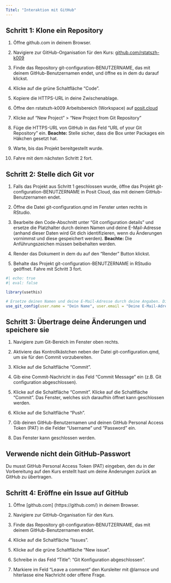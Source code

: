 ```yaml
---
Titel: "Interaktion mit GitHub"
---
```


## Schritt 1: Klone ein Repository

1. Öffne github.com in deinem Browser.

2. Navigiere zur GitHub-Organisation für den Kurs: [github.com/rstatszh-k009](https://github.com/rstatszh-k009)

3. Finde das Repository [git-configuration-BENUTZERNAME]{.highlight-yellow}, das mit deinem GitHub-Benutzernamen endet, und öffne es in dem du darauf klickst.

4. Klicke auf die grüne Schaltfläche "Code".

5. Kopiere die HTTPS-URL in deine Zwischenablage.

6. Öffne den rstatszh-k009 Arbeitsbereich (Workspace) auf [posit.cloud](https://posit.cloud/spaces/543494/content/all?sort=name_asc)

7. Klicke auf "New Project" > "New Project from Git Repository"

8. Füge die HTTPS-URL von GitHub in das Feld "URL of your Git Repository" ein. [**Beachte:**]{.highlight-yellow} Stelle sicher, dass die Box unter Packages ein Häkchen gesetzt hat.

9. Warte, bis das Projekt bereitgestellt wurde.

10. Fahre mit dem nächsten Schritt 2 fort.

## Schritt 2: Stelle dich Git vor

1. Falls das Projekt aus Schritt 1 geschlossen wurde, öffne das Projekt git-configuration-BENUTZERNAME in Posit Cloud, das mit deinem GitHub-Benutzernamen endet.

2. Öffne die Datei git-configuration.qmd im Fenster unten rechts in RStudio.

3. Bearbeite den Code-Abschnitt unter "Git configuration details" und ersetze die Platzhalter durch deinen Namen und deine E-Mail-Adresse (anhand dieser Daten wird Git dich identifizieren, wenn du Änderungen vornimmst und diese gespeichert werden). **Beachte:** Die Anführungszeichen müssen beibehalten werden.

4. Render das Dokument in dem du auf den "Render" Button klickst.

5. Behalte das Projekt git-configuration-BENUTZERNAME in RStudio geöffnet. Fahre mit Schritt 3 fort.

```r
#| echo: true
#| eval: false

library(usethis)

# Ersetze deinen Namen und deine E-Mail-Adresse durch deine Angaben. Die Anführungszeichen "" nicht löschen.
use_git_config(user.name = "Dein Name", user.email = "Deine E-Mail-Adresse")
```

## Schritt 3: Übertrage deine Änderungen und speichere sie

1. Navigiere zum Git-Bereich im Fenster oben rechts.

2. Aktiviere das Kontrollkästchen neben der Datei git-configuration.qmd, um sie für den Commit vorzubereiten.

3. Klicke auf die Schaltfläche "Commit".

4. Gib eine Commit-Nachricht in das Feld "Commit Message" ein (z.B. Git configuration abgeschlossen).

5. Klicke auf die Schaltfläche "Commit". Klicke auf die Schaltfläche “Commit”. Das Fenster, welches sich daraufhin öffnet kann geschlossen werden.

6. Klicke auf die Schaltfläche "Push".

7. Gib deinen GitHub-Benutzernamen und [deinen GitHub Personal Access Token (PAT)]{.highlight-yellow} in die Felder "Username" und ["Password"]{.highlight-yellow} ein.

8. Das Fenster kann geschlossen werden.

::: callout-important
## Verwende nicht dein GitHub-Passwort

Du musst GitHub Personal Access Token (PAT) eingeben, den du in der Vorbereitung auf den Kurs erstellt hast um deine Änderungen zurück an GitHub zu übertragen.
:::

## Schritt 4: Eröffne ein Issue auf GitHub

1. Öffne [github.com] (https://github.com/) in deinem Browser.

2. Navigiere zur GitHub-Organisation für den Kurs.

3. Finde das Repository git-configuration-BENUTZERNAME, das mit deinem GitHub-Benutzernamen endet.

4. Klicke auf die Schaltfläche "Issues".

5. Klicke auf die grüne Schaltfläche "New issue".

6. Schreibe in das Feld "Title": "Git Konfiguration abgeschlossen".

7. Markiere im Feld "Leave a comment" den Kursleiter mit @larnsce und hiterlasse eine Nachricht oder offene Frage.
